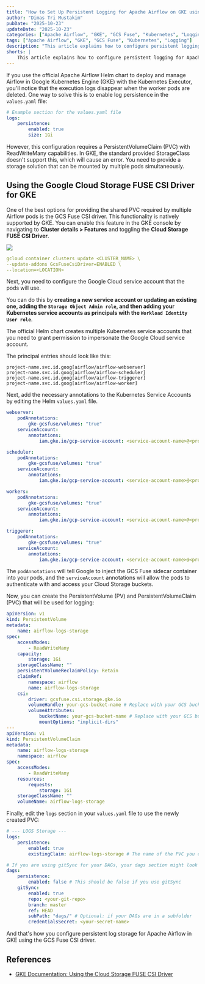 ```yaml
---
title: "How to Set Up Persistent Logging for Apache Airflow on GKE using the GCS Fuse CSI Driver"
author: "Dimas Tri Mustakim"
pubDate: "2025-10-23"
updateDate: "2025-10-23"
categories: ["Apache Airflow", "GKE", "GCS Fuse", "Kubernetes", "Logging"]
tags: ["Apache Airflow", "GKE", "GCS Fuse", "Kubernetes", "Logging"]
description: "This article explains how to configure persistent logging for Apache Airflow on Google Kubernetes Engine (GKE) when using the Kubernetes Executor. By default, logs are lost when worker pods terminate. The solution is to use the Google Cloud Storage (GCS) FUSE CSI driver to create a ReadWriteMany PersistentVolumeClaim (PVC) backed by a GCS bucket. This involves enabling the GCS Fuse CSI driver in your GKE cluster, configuring a Google Cloud service account with appropriate permissions, and annotating the Airflow Kubernetes service accounts to use Workload Identity. Finally, you create the PersistentVolume and PersistentVolumeClaim and update your Airflow Helm chart values to use this new persistent storage for logs."
shorts: |
    This article explains how to configure persistent logging for Apache Airflow on Google Kubernetes Engine (GKE) when using the Kubernetes Executor. By default, logs are lost when worker pods terminate. The solution is to use the Google Cloud Storage (GCS) FUSE CSI driver to create a ReadWriteMany PersistentVolumeClaim (PVC) backed by a GCS bucket. This involves enabling the GCS Fuse CSI driver in your GKE cluster, configuring a Google Cloud service account with appropriate permissions, and annotating the Airflow Kubernetes service accounts to use Workload Identity. Finally, you create the PersistentVolume and PersistentVolumeClaim and update your Airflow Helm chart values to use this new persistent storage for logs.
---
```


If you use the official Apache Airflow Helm chart to deploy and manage Airflow in Google Kubernetes Engine (GKE) with the Kubernetes Executor, you'll notice that the execution logs disappear when the worker pods are deleted. One way to solve this is to enable log persistence in the `values.yaml` file:

```yaml
# Example section for the values.yaml file
logs:
    persistence:
        enabled: true
        size: 1Gi
```

However, this configuration requires a PersistentVolumeClaim (PVC) with ReadWriteMany capabilities. In GKE, the standard provided StorageClass doesn't support this, which will cause an error. You need to provide a storage solution that can be mounted by multiple pods simultaneously.

## Using the Google Cloud Storage FUSE CSI Driver for GKE

One of the best options for providing the shared PVC required by multiple Airflow pods is the GCS Fuse CSI driver. This functionality is natively supported by GKE. You can enable this feature in the GKE console by navigating to **Cluster details > Features** and toggling the **Cloud Storage FUSE CSI Driver**.

![](../../assets/gke-enable-gcs-fuse.png)

```yaml
gcloud container clusters update <CLUSTER_NAME> \
--update-addons GcsFuseCsiDriver=ENABLED \
--location=<LOCATION>
```

Next, you need to configure the Google Cloud service account that the pods will use.

You can do this by **creating a new service account or updating an existing one, adding the `Storage Object Admin role`, and then adding your Kubernetes service accounts as principals with the `Workload Identity User role`**.

The official Helm chart creates multiple Kubernetes service accounts that you need to grant permission to impersonate the Google Cloud service account.

The principal entries should look like this:

```
project-name.svc.id.goog[airflow/airflow-webserver]
project-name.svc.id.goog[airflow/airflow-scheduler]
project-name.svc.id.goog[airflow/airflow-triggerer]
project-name.svc.id.goog[airflow/airflow-worker]
```

Next, add the necessary annotations to the Kubernetes Service Accounts by editing the Helm `values.yaml` file.

```yaml
webserver:
    podAnnotations:
        gke-gcsfuse/volumes: "true"
    serviceAccount:
        annotations:
            iam.gke.io/gcp-service-account: <service-account-name>@<project-name>.iam.gserviceaccount.com

scheduler:
    podAnnotations:
        gke-gcsfuse/volumes: "true"
    serviceAccount:
        annotations:
            iam.gke.io/gcp-service-account: <service-account-name>@<project-name>.iam.gserviceaccount.com

workers:
    podAnnotations:
        gke-gcsfuse/volumes: "true"
    serviceAccount:
        annotations:
            iam.gke.io/gcp-service-account: <service-account-name>@<project-name>.iam.gserviceaccount.com

triggerer:
    podAnnotations:
        gke-gcsfuse/volumes: "true"
    serviceAccount:
        annotations:
            iam.gke.io/gcp-service-account: <service-account-name>@<project-name>.iam.gserviceaccount.com
```

The `podAnnotations` will tell Google to inject the GCS Fuse sidecar container into your pods, and the `serviceAccount` annotations will allow the pods to authenticate with and access your Cloud Storage buckets.

Now, you can create the PersistentVolume (PV) and PersistentVolumeClaim (PVC) that will be used for logging:

```yaml
apiVersion: v1
kind: PersistentVolume
metadata:
    name: airflow-logs-storage
spec:
    accessModes:
        - ReadWriteMany
    capacity:
        storage: 1Gi
    storageClassName: ""
    persistentVolumeReclaimPolicy: Retain
    claimRef:
        namespace: airflow
        name: airflow-logs-storage
    csi:
        driver: gcsfuse.csi.storage.gke.io
        volumeHandle: your-gcs-bucket-name # Replace with your GCS bucket name
        volumeAttributes:
            bucketName: your-gcs-bucket-name # Replace with your GCS bucket name
            mountOptions: "implicit-dirs"
---
apiVersion: v1
kind: PersistentVolumeClaim
metadata:
    name: airflow-logs-storage
    namespace: airflow
spec:
    accessModes:
        - ReadWriteMany
    resources:
        requests:
            storage: 1Gi
    storageClassName: ""
    volumeName: airflow-logs-storage
```

Finally, edit the `logs` section in your `values.yaml` file to use the newly created PVC:

```yaml
# --- LOGS Storage ---
logs:
    persistence:
        enabled: true
        existingClaim: airflow-logs-storage # The name of the PVC you created

# If you are using gitSync for your DAGs, your dags section might look like this:
dags:
    persistence:
        enabled: false # This should be false if you use gitSync
    gitSync:
        enabled: true
        repo: <your-git-repo>
        branch: master
        ref: HEAD
        subPath: "dags/" # Optional: if your DAGs are in a subfolder
        credentialsSecret: <your-secret-name>
```

And that's how you configure persistent log storage for Apache Airflow in GKE using the GCS Fuse CSI driver.

## References

-   [GKE Documentation: Using the Cloud Storage FUSE CSI Driver](https://cloud.google.com/kubernetes-engine/docs/how-to/cloud-storage-fuse-csi-driver-setup#standard)
